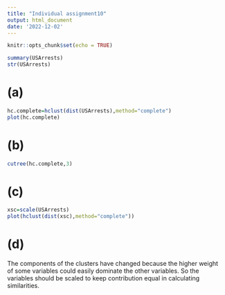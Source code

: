 ```yaml
---
title: "Individual assignment10"
output: html_document
date: '2022-12-02'
---
```


```r
knitr::opts_chunk$set(echo = TRUE)
```

```r
summary(USArrests)
str(USArrests)
```

# (a)
```r
hc.complete=hclust(dist(USArrests),method="complete")
plot(hc.complete)
```

# (b)
```r
cutree(hc.complete,3)
```
# (c)
```r
xsc=scale(USArrests)
plot(hclust(dist(xsc),method="complete"))
```

# (d)
The components of the clusters have changed because the higher weight of some variables could easily dominate the other variables. So the variables should be scaled to keep contribution equal in calculating similarities.
